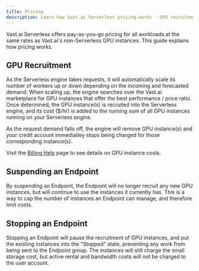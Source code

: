 ```yaml
---
title: Pricing
description: Learn how Vast.ai Serverless pricing works - GPU recruitment, endpoint suspension, and stopping.
---
```


Vast.ai Serverless offers pay-as-you-go pricing for all workloads at the same rates as Vast.ai's non-Serverless GPU instances. This guide explains how pricing works.

## GPU Recruitment

As the Serverless engine takes requests, it will automatically scale its number of workers up or down depending on the incoming and forecasted demand. When scaling up, the engine searches over the Vast.ai marketplace for GPU instances that offer the best performance / price ratio. Once determined, the GPU instance(s) is recruited into the Serverless engine, and its cost ($/hr) is added to the running sum of all GPU instances running on your Serverless engine.&#x20;

As the request demand falls off, the engine will remove GPU instance(s) and your credit account immediatley stops being charged for those corresponding instance(s).

Visit the [Billing Help](https://docs.vast.ai/billing#ugwiY) page to see details on GPU instance costs.

## Suspending an Endpoint

By suspending an Endpoint, the Endpoint will no longer recruit any new GPU instances, but will continue to use the instances it currently has. This is a way to cap the number of instances an Endpoint can manage, and therefore limit costs.&#x20;

## Stopping an Endpoint

Stopping an Endpoint will pause the recruitment of GPU instances, and put the existing instances into the "Stopped" state, preventing any work from being sent to the Endpoint group. The instances will still charge the small storage cost, but active rental and bandwidth costs will not be charged to the user account.&#x20;

